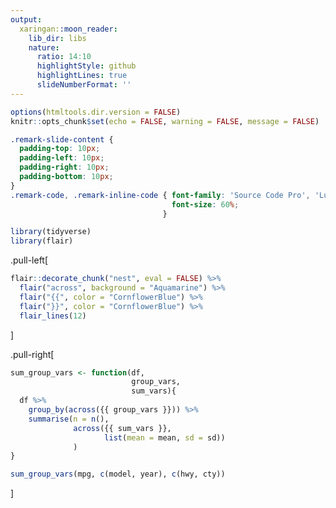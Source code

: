 ```yaml
---
output:
  xaringan::moon_reader:
    lib_dir: libs
    nature:
      ratio: 14:10
      highlightStyle: github
      highlightLines: true
      slideNumberFormat: ''
---
```


```r
options(htmltools.dir.version = FALSE)
knitr::opts_chunk$set(echo = FALSE, warning = FALSE, message = FALSE)
```

```css
.remark-slide-content {
  padding-top: 10px;
  padding-left: 10px;
  padding-right: 10px;
  padding-bottom: 10px;
}
.remark-code, .remark-inline-code { font-family: 'Source Code Pro', 'Lucida Console', Monaco, monospace;
                                    font-size: 60%;
                                  }
```

```r
library(tidyverse)
library(flair)
```

.pull-left[
```r
flair::decorate_chunk("nest", eval = FALSE) %>% 
  flair("across", background = "Aquamarine") %>% 
  flair("{{", color = "CornflowerBlue") %>% 
  flair("}}", color = "CornflowerBlue") %>% 
  flair_lines(12)
```
]

.pull-right[
```r
sum_group_vars <- function(df, 
                           group_vars, 
                           sum_vars){
  df %>% 
    group_by(across({{ group_vars }})) %>% 
    summarise(n = n(), 
              across({{ sum_vars }}, 
                     list(mean = mean, sd = sd))
              )
}

sum_group_vars(mpg, c(model, year), c(hwy, cty))
```
]